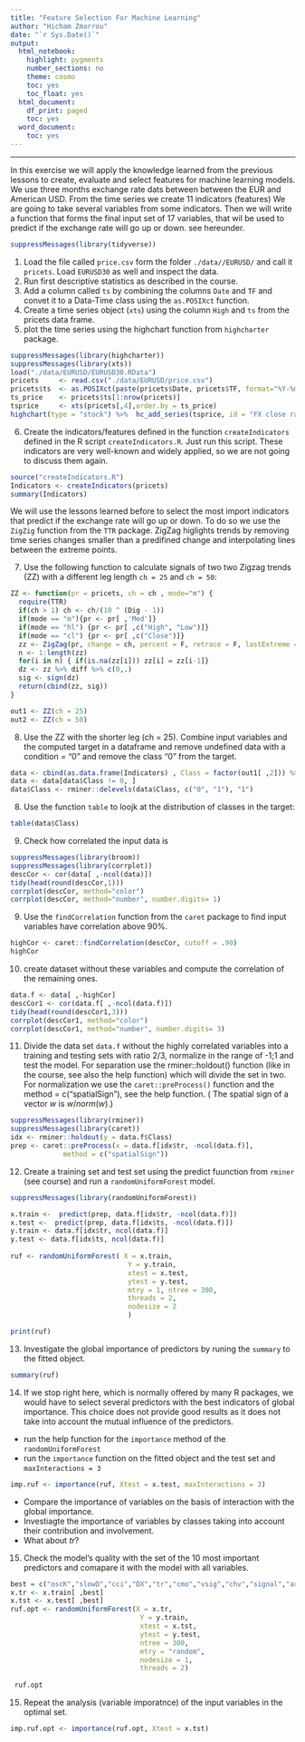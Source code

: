 ```yaml
---
title: "Feature Selection For Machine Learning"
author: "Hicham Zmarrou"
date: "`r Sys.Date()`"
output:
  html_notebook:
    highlight: pygments
    number_sections: no
    theme: cosmo
    toc: yes
    toc_float: yes
  html_document:
    df_print: paged
    toc: yes
  word_document:
    toc: yes
---
```


______________________________________________________________________________________________________

In this exercise we will apply the knowledge learned from the previous lessons to create, evaluate and select features for machine learning models. 
We use three months exchange rate dats between between the EUR and American USD. From the time series we create 11 indicators (features) We are going to take several variables from some indicators. Then we will write a function that forms the final input set of 17 variables, that wil be used to predict if the exchange rate will go up or down. see hereunder.


```r
suppressMessages(library(tidyverse))

```

1. Load the file called `price.csv` form the folder `./data//EURUSD/` and call it `pricets`. Load `EURUSD30` as well and inspect the data. 
2. Run first descriptive statistics as described in the course. 
3. Add a column called `ts` by combining the columns `Date` and  `TF` and convet it to a Data-Time class using the `as.POSIXct` function.   
4. Create a time series object (`xts`) using the column `High` and `ts` from the pricets data frame.
5. plot the time series using the highchart function from `highcharter` package.



```r

suppressMessages(library(highcharter))
suppressMessages(library(xts))
load("./data/EURUSD/EURUSD30.RData")
pricets     <- read.csv("./data/EURUSD/price.csv")
pricets$ts  <- as.POSIXct(paste(pricets$Date, pricets$TF, format="%Y-%m-%d %H:%M:%S"))
ts_price    <- pricets$ts[1:nrow(pricets)]
tsprice     <- xts(pricets[,4],order.by = ts_price)
highchart(type = "stock") %>%  hc_add_series(tsprice, id = "FX close rate") 

```

6. Create the indicators/features defined in the function `createIndicators` defined in the R script `createIndicators.R`. Just run this script. These indicators are very well-known and widely applied, so we are not going to discuss them again. 

```r
source("createIndicators.R")
Indicators <- createIndicators(pricets)
summary(Indicators)

```

We will use the lessons learned before to select the most import indicators that predict if the exchange rate will go up or down. To do so we use the `ZigZig` function from the `TTR` package. ZigZag higlights trends by removing time series changes smaller than a predifined change and interpolating lines between the extreme points.                

7. Use the following function to calculate signals of two two Zigzag trends (ZZ) with a different leg length `ch = 25` and `ch = 50`:

```r
ZZ <- function(pr = pricets, ch = ch , mode="m") {
  require(TTR)
  if(ch > 1) ch <- ch/(10 ^ (Dig - 1))
  if(mode == "m"){pr <- pr[ ,'Med']}
  if(mode == "hl") {pr <- pr[ ,c("High", "Low")]}
  if(mode == "cl") {pr <- pr[ ,c("Close")]}
  zz <- ZigZag(pr, change = ch, percent = F, retrace = F, lastExtreme = T)
  n <- 1:length(zz)
  for(i in n) { if(is.na(zz[i])) zz[i] = zz[i-1]}
  dz <- zz %>% diff %>% c(0,.)
  sig <- sign(dz)
  return(cbind(zz, sig))
}

```


```r
out1 <- ZZ(ch = 25)
out2 <- ZZ(ch = 50)   
```

8. Use the ZZ with the shorter leg (ch = 25).  Combine input variables and the computed target in a dataframe and remove undefined data with a condition = "0" and remove the class "0" from the target.

```r

data <- cbind(as.data.frame(Indicators) , Class = factor(out1[ ,2])) %>% na.omit
data <- data[data$Class != 0, ]
data$Class <- rminer::delevels(data$Class, c("0", "1"), "1")

```


8. Use the function `table`  to loojk at  the distribution of classes in the target:

```r
table(data$Class)

```

9. Check how correlated the input data is

```r
suppressMessages(library(broom))
suppressMessages(library(corrplot))
descCor <- cor(data[ ,-ncol(data)])
tidy(head(round(descCor,1)))
corrplot(descCor, method="color")
corrplot(descCor, method="number", number.digits= 1)
```


9. Use the `findCorrelation` function from the `caret` package to find input variables have correlation above 90%.

```r
highCor <- caret::findCorrelation(descCor, cutoff = .90)
highCor
```

10. create dataset without these variables and compute the correlation of the remaining ones.

```r
data.f <- data[ ,-highCor]
descCor1 <- cor(data.f[ ,-ncol(data.f)])
tidy(head(round(descCor1,3)))
corrplot(descCor1, method="color")
corrplot(descCor1, method="number", number.digits= 3)
```


11. Divide the data set `data.f` without the highly correlated variables into a training and testing sets with ratio 2/3, normalize in the range of -1;1 and test the model. 
For separation use the rminer::holdout() function (like in the course, see also the help function)  which will divide the set in two. 
For normalization we use the `caret::preProcess()` function and the method = c("spatialSign"), see the help function. ( The spatial sign of a vector $w$ is $w /norm(w)$.)


```r
suppressMessages(library(rminer))
suppressMessages(library(caret))
idx <- rminer::holdout(y = data.f$Class)
prep <- caret::preProcess(x = data.f[idx$tr, -ncol(data.f)],
             method = c("spatialSign"))

```

12. Create a training set and test set using the predict fuunction from `rminer` (see course) and run a `randomUniformForest` model.      

```r
suppressMessages(library(randomUniformForest))

x.train <-  predict(prep, data.f[idx$tr, -ncol(data.f)])
x.test <-  predict(prep, data.f[idx$ts, -ncol(data.f)]) 
y.train <- data.f[idx$tr, ncol(data.f)]
y.test <- data.f[idx$ts, ncol(data.f)]
 
ruf <- randomUniformForest( X = x.train, 
                             Y = y.train,
                             xtest = x.test, 
                             ytest = y.test,
                             mtry = 1, ntree = 300,
                             threads = 2, 
                             nodesize = 2
                             )

print(ruf)
```


13. Investigate the global importance of predictors by runing the `summary` to the fitted object. 

```r
summary(ruf)
```


14. If we stop right here, which is normally offered by many R packages, we would have to select several predictors with the best indicators of global importance. This choice does not provide good results as it does not take into account the mutual influence of the predictors.

* run the help function for the `importance` method of the `randomUniformForest`
* run the `importance` function on the fitted object and the test set and ` maxInteractions = 3`


```r
imp.ruf <- importance(ruf, Xtest = x.test, maxInteractions = 3)
```

* Compare the importance of variables on the basis of interaction with the global importance.
* Investiagte  the importance of variables by classes taking into account their contribution and involvement. 
* What about _tr_?

15. Check the model's quality with the set of the 10 most important predictors and comapare it with the model with all variables.

```r
best = c("oscK","slowD","cci","DX","tr","cmo","vsig","chv","signal","ar")
x.tr <- x.train[ ,best]
x.tst <- x.test[ ,best]
ruf.opt <- randomUniformForest(X = x.tr,
                                Y = y.train,
                                xtest = x.tst, 
                                ytest = y.test,
                                ntree = 300, 
                                mtry = "random",
                                nodesize = 1,
                                threads = 2)
 
 ruf.opt
```


15. Repeat the analysis (variable imporatnce) of the input variables in the optimal set. 


```r
imp.ruf.opt <- importance(ruf.opt, Xtest = x.tst)

```






